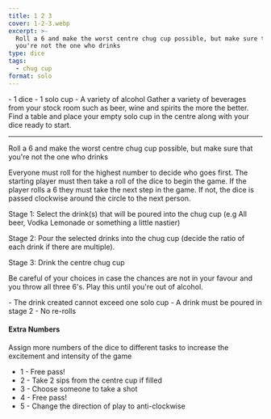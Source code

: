```yaml
---
title: 1 2 3
cover: 1-2-3.webp
excerpt: >-
  Roll a 6 and make the worst centre chug cup possible, but make sure that
  you're not the one who drinks
type: dice
tags:
  - chug cup
format: solo
---
```


<GameHero
  cover="/BeerGoggleGames/images/1-2-3.webp"
  alt="1 2 3"
/>

<GameSection title="Equipment" icon="/BeerGoggleGames/images/liquor.webp">
-   1 dice
-   1 solo cup
-   A variety of alcohol
</GameSection>

<GameSection title="Setup" icon="/BeerGoggleGames/images/settings.webp">
Gather a variety of beverages from your stock room such as beer, wine and spirits the more the better. Find a table and place your empty solo cup in the centre along with your dice ready to start.

* * *
</GameSection>

<GameSection title="Aim of the Game" icon="/BeerGoggleGames/images/target.webp">
<p>Roll a 6 and make the worst centre chug cup possible, but make sure that you're not the one who drinks</p>
</GameSection>

<GameSection title="How to Play" icon="/BeerGoggleGames/images/question.webp">
Everyone must roll for the highest number to decide who goes first. The starting player must then take a roll of the dice to begin the game. If the player rolls a 6 they must take the next step in the game. If not, the dice is passed clockwise around the circle to the next person.

Stage 1: Select the drink(s) that will be poured into the chug cup (e.g All beer, Vodka Lemonade or something a little nastier)

Stage 2: Pour the selected drinks into the chug cup (decide the ratio of each drink if there are multiple).

Stage 3: Drink the centre chug cup

Be careful of your choices in case the chances are not in your favour and you throw all three 6's. Play this until you're out of alcohol.
</GameSection>

<GameSection title="Rules" icon="/BeerGoggleGames/images/rules.webp">
-   The drink created cannot exceed one solo cup
-   A drink must be poured in stage 2
-   No re-rolls
</GameSection>

<GameSection title="Special Edition" icon="/BeerGoggleGames/images/special.webp">

<h4>Extra Numbers</h4>

Assign more numbers of the dice to different tasks to increase the excitement and intensity of the game

-   1 - Free pass!
-   2 - Take 2 sips from the centre cup if filled
-   3 - Choose someone to take a shot
-   4 - Free pass!
-   5 - Change the direction of play to anti-clockwise
</GameSection>

<ShareButtons title="1 2 3" />

<FeedbackCard>
</FeedbackCard>
